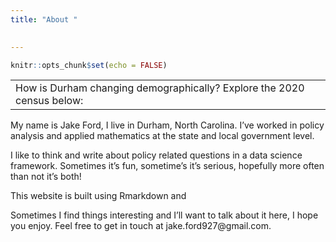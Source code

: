 ```yaml
---
title: "About "

  
---
```


```r
knitr::opts_chunk$set(echo = FALSE)
```
---
How is Durham changing demographically? Explore the 2020 census below:
---





My name is Jake Ford, I live in Durham, North Carolina. I've worked in policy analysis and applied mathematics at the state and local government level.

I like to think and write about policy related questions in a data science framework. Sometimes it's fun, sometime's it's serious, hopefully more often than not it's both! 

This website is built using Rmarkdown and 

Sometimes I find things interesting and I'll want to talk about it here, I hope you enjoy. Feel free to get in touch at jake.ford927@gmail.com. 


